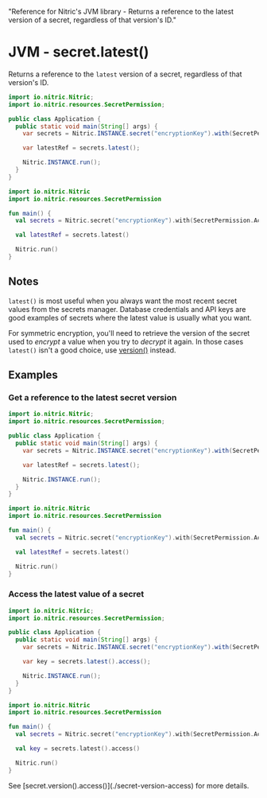   "Reference for Nitric's JVM library - Returns a reference to the latest version of a secret, regardless of that version's ID."

# JVM - secret.latest()

Returns a reference to the `latest` version of a secret, regardless of that version's ID.

<CodeGroup>

```java
import io.nitric.Nitric;
import io.nitric.resources.SecretPermission;

public class Application {
  public static void main(String[] args) {
    var secrets = Nitric.INSTANCE.secret("encryptionKey").with(SecretPermission.Access);

    var latestRef = secrets.latest();

    Nitric.INSTANCE.run();
  }
}
```

```kotlin
import io.nitric.Nitric
import io.nitric.resources.SecretPermission

fun main() {
  val secrets = Nitric.secret("encryptionKey").with(SecretPermission.Access)

  val latestRef = secrets.latest()

  Nitric.run()
}
```

</CodeGroup>

## Notes

`latest()` is most useful when you always want the most recent secret values from the secrets manager. Database credentials and API keys are good examples of secrets where the latest value is usually what you want.

For symmetric encryption, you'll need to retrieve the version of the secret used to _encrypt_ a value when you try to _decrypt_ it again. In those cases `latest()` isn't a good choice, use [version()](./secret-version) instead.

## Examples

### Get a reference to the latest secret version

<CodeGroup>

```java
import io.nitric.Nitric;
import io.nitric.resources.SecretPermission;

public class Application {
  public static void main(String[] args) {
    var secrets = Nitric.INSTANCE.secret("encryptionKey").with(SecretPermission.Access);

    var latestRef = secrets.latest();

    Nitric.INSTANCE.run();
  }
}
```

```kotlin
import io.nitric.Nitric
import io.nitric.resources.SecretPermission

fun main() {
  val secrets = Nitric.secret("encryptionKey").with(SecretPermission.Access)

  val latestRef = secrets.latest()

  Nitric.run()
}
```

</CodeGroup>

### Access the latest value of a secret

<CodeGroup>

```java
import io.nitric.Nitric;
import io.nitric.resources.SecretPermission;

public class Application {
  public static void main(String[] args) {
    var secrets = Nitric.INSTANCE.secret("encryptionKey").with(SecretPermission.Access);

    var key = secrets.latest().access();

    Nitric.INSTANCE.run();
  }
}
```

```kotlin
import io.nitric.Nitric
import io.nitric.resources.SecretPermission

fun main() {
  val secrets = Nitric.secret("encryptionKey").with(SecretPermission.Access)

  val key = secrets.latest().access()

  Nitric.run()
}
```

</CodeGroup>

<Note>
  See [secret.version().access()](./secret-version-access) for more details.
</Note>
